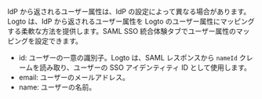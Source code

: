 IdP から返されるユーザー属性は、IdP の設定によって異なる場合があります。Logto は、IdP から返されるユーザー属性を Logto のユーザー属性にマッピングする柔軟な方法を提供します。SAML SSO 統合体験タブでユーザー属性のマッピングを設定できます。

- id: ユーザーの一意の識別子。Logto は、SAML レスポンスから `nameId` クレームを読み取り、ユーザーの SSO アイデンティティ ID として使用します。
- email: ユーザーのメールアドレス。
- name: ユーザーの名前。
